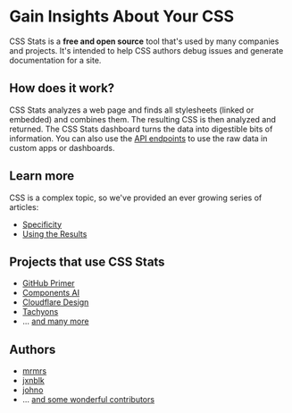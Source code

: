 

# Gain Insights About Your CSS

CSS Stats is a **free and open source** tool that's used by many companies and
projects. It's intended to help CSS authors debug issues and generate
documentation for a site.

## How does it work?

CSS Stats analyzes a web page and finds all stylesheets (linked or embedded)
and combines them. The resulting CSS is then analyzed and returned. The CSS
Stats dashboard turns the data into digestible bits of information. You can
also use the [API endpoints](/docs/api) to use the raw data in custom apps
or dashboards.

## Learn more

CSS is a complex topic, so we've provided an ever growing series of articles:

- [Specificity](/learn/specificity)
- [Using the Results](/learn/results)

## Projects that use CSS Stats

- [GitHub Primer](https://primer.style/css)
- [Components AI](https://components.ai)
- [Cloudflare Design](https://cloudflare.design/color)
- [Tachyons](https://tachyons.io)
- ... [and many more](https://www.npmjs.com/browse/depended/cssstats)

## Authors

- [mrmrs](https://mrmrs.cc)
- [jxnblk](https://jxnblk.com)
- [johno](https://johno.com)
- ... [and some wonderful contributors](https://github.com/cssstats/cssstats/graphs/contributors)
